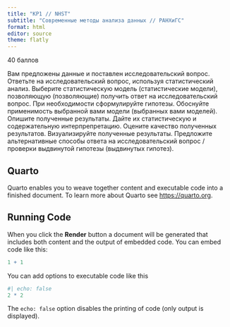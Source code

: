 ```yaml
---
title: "КР1 // NHST"
subtitle: "Современные методы анализа данных // РАНХиГС"
format: html
editor: source
theme: flatly
---
```


40 баллов

Вам предложены данные и поставлен исследовательский вопрос. Ответьте на исследовательский вопрос, используя статистический анализ.
Выберите статистическую модель (статистические модели), позволяющую (позволяющие) получить ответ на исследовательский вопрос. При необходимости сформулируйте гипотезы.
Обоснуйте применимость выбранной вами модели (выбранных вами моделей).
Опишите полученные результаты. Дайте их статистическую и содержательную интерпрепретацию.
Оцените качество полученных результатов.
Визуализируйте полученные результаты.
Предложите альтернативные способы ответа на исследовательский вопрос / проверки выдвинутой гипотезы (выдвинутых гипотез).


## Quarto

Quarto enables you to weave together content and executable code into a finished document. To learn more about Quarto see <https://quarto.org>.

## Running Code

When you click the **Render** button a document will be generated that includes both content and the output of embedded code. You can embed code like this:

```r
1 + 1
```

You can add options to executable code like this

```r
#| echo: false
2 * 2
```

The `echo: false` option disables the printing of code (only output is displayed).
